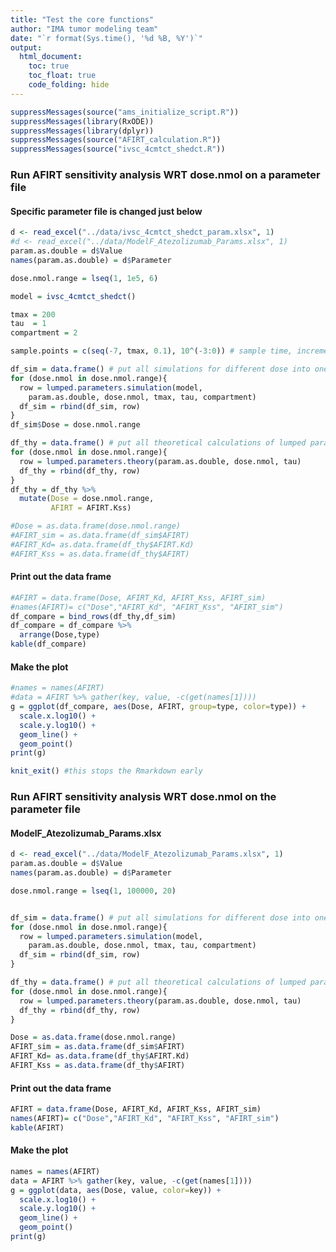 ```yaml
---
title: "Test the core functions"
author: "IMA tumor modeling team"
date: "`r format(Sys.time(), '%d %B, %Y')`"
output:
  html_document:
    toc: true
    toc_float: true
    code_folding: hide
---
```


```r
suppressMessages(source("ams_initialize_script.R"))
suppressMessages(library(RxODE))
suppressMessages(library(dplyr))
suppressMessages(source("AFIRT_calculation.R"))
suppressMessages(source("ivsc_4cmtct_shedct.R"))
```

### Run AFIRT sensitivity analysis WRT dose.nmol on a parameter file
#### Specific parameter file is changed just below

```r
d <- read_excel("../data/ivsc_4cmtct_shedct_param.xlsx", 1)
#d <- read_excel("../data/ModelF_Atezolizumab_Params.xlsx", 1)
param.as.double = d$Value
names(param.as.double) = d$Parameter

dose.nmol.range = lseq(1, 1e5, 6)

model = ivsc_4cmtct_shedct()

tmax = 200
tau  = 1
compartment = 2

sample.points = c(seq(-7, tmax, 0.1), 10^(-3:0)) # sample time, increment by 0.1

df_sim = data.frame() # put all simulations for different dose into one data frame
for (dose.nmol in dose.nmol.range){
  row = lumped.parameters.simulation(model,
    param.as.double, dose.nmol, tmax, tau, compartment)
  df_sim = rbind(df_sim, row)
}
df_sim$Dose = dose.nmol.range

df_thy = data.frame() # put all theoretical calculations of lumped parameters at different dose together
for (dose.nmol in dose.nmol.range){
  row = lumped.parameters.theory(param.as.double, dose.nmol, tau)
  df_thy = rbind(df_thy, row)
}
df_thy = df_thy %>%
  mutate(Dose = dose.nmol.range,
         AFIRT = AFIRT.Kss)

#Dose = as.data.frame(dose.nmol.range)
#AFIRT_sim = as.data.frame(df_sim$AFIRT)
#AFIRT_Kd= as.data.frame(df_thy$AFIRT.Kd)
#AFIRT_Kss = as.data.frame(df_thy$AFIRT)

```
#### Print out the data frame
```r
#AFIRT = data.frame(Dose, AFIRT_Kd, AFIRT_Kss, AFIRT_sim)
#names(AFIRT)= c("Dose","AFIRT_Kd", "AFIRT_Kss", "AFIRT_sim")
df_compare = bind_rows(df_thy,df_sim)
df_compare = df_compare %>%
  arrange(Dose,type)
kable(df_compare)
```

#### Make the plot
```r
#names = names(AFIRT)
#data = AFIRT %>% gather(key, value, -c(get(names[1])))
g = ggplot(df_compare, aes(Dose, AFIRT, group=type, color=type)) +
  scale.x.log10() +
  scale.y.log10() +
  geom_line() +
  geom_point()
print(g)
```

```r
knit_exit() #this stops the Rmarkdown early
```

### Run AFIRT sensitivity analysis WRT dose.nmol on the parameter file
#### ModelF_Atezolizumab_Params.xlsx

```r

d <- read_excel("../data/ModelF_Atezolizumab_Params.xlsx", 1)
param.as.double = d$Value
names(param.as.double) = d$Parameter

dose.nmol.range = lseq(1, 100000, 20)


df_sim = data.frame() # put all simulations for different dose into one data frame
for (dose.nmol in dose.nmol.range){
  row = lumped.parameters.simulation(model,
    param.as.double, dose.nmol, tmax, tau, compartment)
  df_sim = rbind(df_sim, row)
}

df_thy = data.frame() # put all theoretical calculations of lumped parameters at different dose together
for (dose.nmol in dose.nmol.range){
  row = lumped.parameters.theory(param.as.double, dose.nmol, tau)
  df_thy = rbind(df_thy, row)
}

Dose = as.data.frame(dose.nmol.range)
AFIRT_sim = as.data.frame(df_sim$AFIRT)
AFIRT_Kd= as.data.frame(df_thy$AFIRT.Kd)
AFIRT_Kss = as.data.frame(df_thy$AFIRT)

```
#### Print out the data frame
```r
AFIRT = data.frame(Dose, AFIRT_Kd, AFIRT_Kss, AFIRT_sim)
names(AFIRT)= c("Dose","AFIRT_Kd", "AFIRT_Kss", "AFIRT_sim")
kable(AFIRT)
```

#### Make the plot
```r
names = names(AFIRT)
data = AFIRT %>% gather(key, value, -c(get(names[1])))
g = ggplot(data, aes(Dose, value, color=key)) +
  scale.x.log10() +
  scale.y.log10() +
  geom_line() +
  geom_point()
print(g)
```


